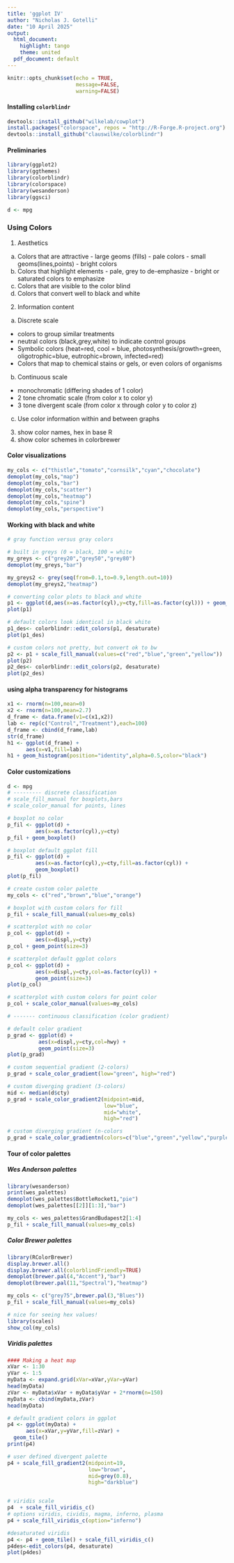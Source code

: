 ```yaml
---
title: 'ggplot IV'
author: "Nicholas J. Gotelli"
date: "10 April 2025"
output:
  html_document:
    highlight: tango
    theme: united
  pdf_document: default
---
```

```r
knitr::opts_chunk$set(echo = TRUE,
                      message=FALSE,
                      warning=FALSE)
```


#### Installing `colorblindr`
```r
devtools::install_github("wilkelab/cowplot")
install.packages("colorspace", repos = "http://R-Forge.R-project.org")
devtools::install_github("clauswilke/colorblindr")

```


#### Preliminaries
```r
library(ggplot2)
library(ggthemes)
library(colorblindr)
library(colorspace)
library(wesanderson)
library(ggsci)

d <- mpg
```


### Using Colors

1. Aesthetics
  a. Colors that are attractive
    - large geoms (fills) - pale colors
    - small geoms(lines,points) - bright colors
  b. Colors that highlight elements
    - pale, grey to de-emphasize
    - bright or saturated colors to emphasize
  c. Colors that are visible to the color blind
  d. Colors that convert well to black and white

2. Information content
  a. Discrete scale
   - colors to group similar treatments
   - neutral colors (black,grey,white) to indicate control groups
   - Symbolic colors (heat=red, cool = blue, photosynthesis/growth=green, oligotrophic=blue, eutrophic=brown, infected=red)
   - Colors that map to chemical stains or gels, or even colors of organisms
 b. Continuous scale
  - monochromatic (differing shades of 1 color)
  - 2 tone chromatic scale (from color x to color y)
  - 3 tone divergent scale (from color x through color y to color z)
 c. Use color information within and between graphs
 
 3. show color names, hex in base R
 4. show color schemes in colorbrewer
 
#### Color visualizations
```r
my_cols <- c("thistle","tomato","cornsilk","cyan","chocolate")
demoplot(my_cols,"map")
demoplot(my_cols,"bar")
demoplot(my_cols,"scatter")
demoplot(my_cols,"heatmap")
demoplot(my_cols,"spine")
demoplot(my_cols,"perspective")
```

#### Working with black and white
```r
# gray function versus gray colors

# built in greys (0 = black, 100 = white
my_greys <- c("grey20","grey50","grey80")
demoplot(my_greys,"bar")

my_greys2 <- grey(seq(from=0.1,to=0.9,length.out=10))         
demoplot(my_greys2,"heatmap")

# converting color plots to black and white
p1 <- ggplot(d,aes(x=as.factor(cyl),y=cty,fill=as.factor(cyl))) + geom_boxplot() 
plot(p1)

# default colors look identical in black white
p1_des<- colorblindr::edit_colors(p1, desaturate)
plot(p1_des)

# custom colors not pretty, but convert ok to bw
p2 <- p1 + scale_fill_manual(values=c("red","blue","green","yellow"))
plot(p2)
p2_des<- colorblindr::edit_colors(p2, desaturate)
plot(p2_des)

```

#### using alpha transparency for histograms
```r
x1 <- rnorm(n=100,mean=0)
x2 <- rnorm(n=100,mean=2.7)
d_frame <- data.frame(v1=c(x1,x2))
lab <- rep(c("Control","Treatment"),each=100)
d_frame <- cbind(d_frame,lab)
str(d_frame)
h1 <- ggplot(d_frame) +
      aes(x=v1,fill=lab)
h1 + geom_histogram(position="identity",alpha=0.5,color="black") 
```

#### Color customizations
```r
d <- mpg
# --------- discrete classification
# scale_fill_manual for boxplots,bars
# scale_color_manual for points, lines

# boxplot no color
p_fil <- ggplot(d) +
         aes(x=as.factor(cyl),y=cty)
p_fil + geom_boxplot()

# boxplot default ggplot fill
p_fil <- ggplot(d) +
         aes(x=as.factor(cyl),y=cty,fill=as.factor(cyl)) + 
         geom_boxplot()
plot(p_fil)

# create custom color palette
my_cols <- c("red","brown","blue","orange")

# boxplot with custom colors for fill
p_fil + scale_fill_manual(values=my_cols)

# scatterplot with no color
p_col <- ggplot(d) +
         aes(x=displ,y=cty)
p_col + geom_point(size=3)

# scatterplot default ggplot colors
p_col <- ggplot(d) +
         aes(x=displ,y=cty,col=as.factor(cyl)) + 
         geom_point(size=3)
plot(p_col)

# scatterplot with custom colors for point color
p_col + scale_color_manual(values=my_cols)

# ------- continuous classification (color gradient)

# default color gradient
p_grad <- ggplot(d) + 
          aes(x=displ,y=cty,col=hwy) + 
          geom_point(size=3)
plot(p_grad)

# custom sequential gradient (2-colors)
p_grad + scale_color_gradient(low="green", high="red")

# custom diverging gradient (3-colors)
mid <- median(d$cty)
p_grad + scale_color_gradient2(midpoint=mid,
                               low="blue",
                               mid="white",
                               high="red")

# custom diverging gradient (n-colors
p_grad + scale_color_gradientn(colors=c("blue","green","yellow","purple","orange"))
```

#### Tour of color palettes

##### Wes Anderson palettes
```r
library(wesanderson)
print(wes_palettes)
demoplot(wes_palettes$BottleRocket1,"pie")
demoplot(wes_palettes[[2]][1:3],"bar")

my_cols <- wes_palettes$GrandBudapest2[1:4]
p_fil + scale_fill_manual(values=my_cols)
```

##### Color Brewer palettes
```r
library(RColorBrewer)
display.brewer.all()
display.brewer.all(colorblindFriendly=TRUE)
demoplot(brewer.pal(4,"Accent"),"bar")
demoplot(brewer.pal(11,"Spectral"),"heatmap")

my_cols <- c("grey75",brewer.pal(3,"Blues"))
p_fil + scale_fill_manual(values=my_cols)

# nice for seeing hex values!
library(scales)
show_col(my_cols)
```

##### Viridis palettes

```r
#### Making a heat map
xVar <- 1:30
yVar <- 1:5
myData <- expand.grid(xVar=xVar,yVar=yVar)
head(myData)
zVar <- myData$xVar + myData$yVar + 2*rnorm(n=150)
myData <- cbind(myData,zVar)
head(myData)

# default gradient colors in ggplot
p4 <- ggplot(myData) +
      aes(x=xVar,y=yVar,fill=zVar) +
  geom_tile()
print(p4)

# user defined divergent palette
p4 + scale_fill_gradient2(midpoint=19,
                          low="brown",
                          mid=grey(0.8),
                          high="darkblue")


# viridis scale
p4  + scale_fill_viridis_c()
# options viridis, cividis, magma, inferno, plasma
p4 + scale_fill_viridis_c(option="inferno")

#desaturated viridis
p4 <- p4 + geom_tile() + scale_fill_viridis_c() 
p4des<-edit_colors(p4, desaturate)
plot(p4des)

```






